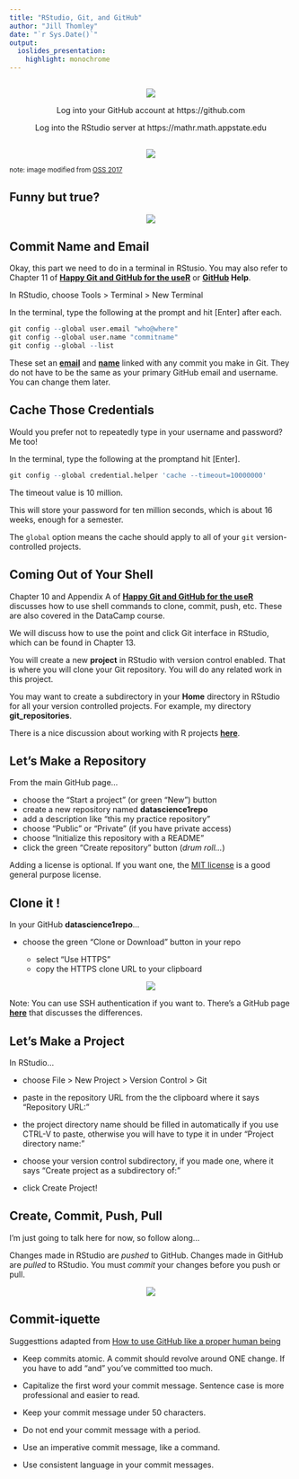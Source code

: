 ```yaml
---
title: "RStudio, Git, and GitHub"
author: "Jill Thomley"
date: "`r Sys.Date()`"
output: 
  ioslides_presentation:
    highlight: monochrome
---
```


<style>
/* line 600, ../scss/default.scss */
.prettyprint .com {
  /* a comment */
  color: black;
  font-style: normal;
}
/* line 604, ../scss/default.scss */
.prettyprint .str {
  /* a string */
  color: black;
}
</style>

##

<p style="text-align: center;"><img src = "images/github-logo.jpg"></p>

<p style="text-align: center;">Log into your GitHub account at https://github.com<p style="text-align: center;">

<p style="text-align: center;">Log into the RStudio server at https://mathr.math.appstate.edu<p style="text-align: center;">


##

<p style="text-align: center;"><img src = "images/GitHubRStudio.png"></p>
<sub>note: image modified from [OSS 2017](https://www.nceas.ucsb.edu/~brun/OSS17_curriculum/version-control.html)</sub>


## Funny but true?

<p style="text-align: center;"><img src = "images/git_xkcd.png"></p>


## Commit Name and Email

Okay, this part we need to do in a terminal in RStusio. You may also refer to Chapter 11 of **[Happy Git and GitHub for the useR](http://happygitwithr.com/)** or **[GitHub](https://help.github.com/) Help**. 

In RStudio, choose Tools > Terminal > New Terminal

In the terminal, type the following at the prompt and hit [Enter] after each. 

```r
git config --global user.email "who@where"
git config --global user.name "commitname"
git config --global --list
```

These set an **[email](https://help.github.com/articles/setting-your-commit-email-address-in-git/)** and **[name](https://help.github.com/articles/setting-your-username-in-git/)** linked with any commit you make in Git. They do not have to be the same as your primary GitHub email and username. You can change them later.


## Cache Those Credentials

Would you prefer not to repeatedly type in your username and password? Me too!

In the terminal, type the following at the promptand hit [Enter].

```r
git config --global credential.helper 'cache --timeout=10000000'
```

The timeout value is 10 million.

This will store your password for ten million seconds, which is about 16 weeks, enough for a semester. 

The `global` option means the cache should apply to all of your `git` version-controlled projects. 


## Coming Out of Your Shell

Chapter 10 and Appendix A of **[Happy Git and GitHub for the useR](http://happygitwithr.com/)** discusses how to use shell commands to clone, commit, push, etc. These are also covered in the DataCamp course. 

We will discuss how to use the point and click Git interface in RStudio, which can be found in Chapter 13.

You will create a new **project** in RStudio with version control enabled. That is where you will clone your Git repository. You will do any related work in this project. 

You may want to create a subdirectory in your **Home** directory in RStudio for all your version controlled projects. For example, my directory **git_repositories**.

There is a nice discussion about working with R projects **[here](https://support.rstudio.com/hc/en-us/articles/200526207-Using-Projects)**.


## Let's Make a Repository

From the main GitHub page...

* choose the “Start a project” (or green "New") button
* create a new repository named __datascience1repo__
* add a description like "this my practice repository"
* choose "Public" or "Private" (if you have private access)
* choose "Initialize this repository with a README"
* click the green "Create repository" button (_drum roll..._)

Adding a license is optional. If you want one, the [MIT license](https://opensource.org/licenses/MIT) is a good general purpose license.


## Clone it !

In your GitHub **datascience1repo**... 

* choose the green “Clone or Download” button in your repo

    * select "Use HTTPS"
    * copy the HTTPS clone URL to your clipboard 

<p style="text-align: center;"><img src = "images/gitclonecoffee.jpg"></p>

Note: You can use SSH authentication if you want to. There's a GitHub page **[here](https://help.github.com/articles/which-remote-url-should-i-use/)** that discusses the differences.


## Let's Make a Project

In RStudio... 

* choose File > New Project > Version Control > Git

* paste in the repository URL from the the clipboard where it says "Repository URL:"

* the project directory name should be filled in automatically if you use CTRL-V to paste, otherwise you will have to type it in under "Project directory name:"

* choose your version control subdirectory, if you made one, where it says "Create project as a subdirectory of:"

* click Create Project!


## Create, Commit, Push, Pull

I'm just going to talk here for now, so follow along...

Changes made in RStudio are *pushed* to GitHub. Changes made in GitHub are *pulled* to RStudio. You must *commit* your changes before you push or pull.

<p style="text-align: center;"><img src = "images/git_commit.png"></p>


## Commit-iquette

Suggesttions adapted from [How to use GitHub like a proper human being](https://stories.devacademy.la/how-to-use-github-like-a-proper-human-being-1a9c895c4e13)

* Keep commits atomic. A commit should revolve around ONE change. If you have to add “and” you’ve committed too much.

* Capitalize the first word your commit message. Sentence case is more professional and easier to read. 

* Keep your commit message under 50 characters.

* Do not end your commit message with a period.

* Use an imperative commit message, like a command.

* Use consistent language in your commit messages.

